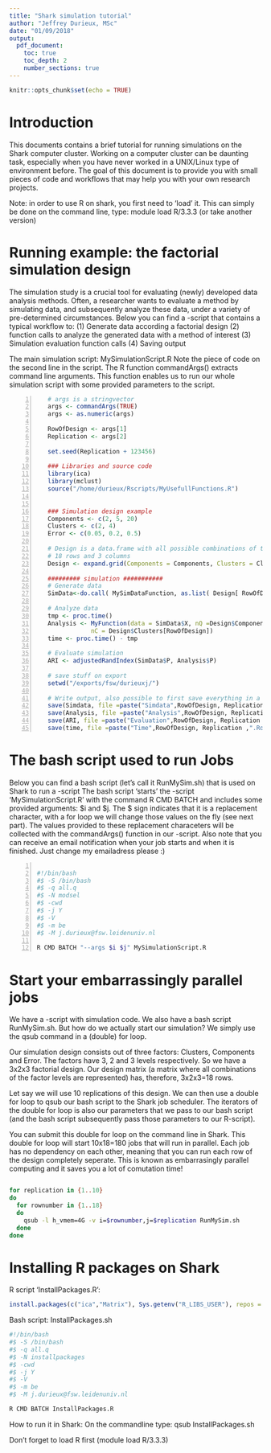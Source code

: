```yaml
---
title: "Shark simulation tutorial"
author: "Jeffrey Durieux, MSc"
date: "01/09/2018"
output: 
  pdf_document:
    toc: true 
    toc_depth: 2
    number_sections: true
---
```


```r
knitr::opts_chunk$set(echo = TRUE)
```

# Introduction

This documents contains a brief tutorial for running simulations on the Shark computer cluster. Working on a computer cluster can be daunting task, especially when you have never worked in a UNIX/Linux type of environment before. The goal of this document is to provide you with small pieces of code and workflows that may help you with your own research projects. 

Note: in order to use R on shark, you first need to 'load' it. This can simply be done on the command line, type: module load R/3.3.3 (or take another version)


# Running example: the factorial simulation design

The simulation study is a crucial tool for evaluating (newly) developed data analysis methods. Often, a researcher wants to evaluate a method by simulating data, and subsequently analyze these data, under a variety of pre-determined circumstances. Below you can find a \texttt{R}-script that contains a typical workflow to: (1) Generate data according a factorial design (2) function calls to analyze the generated data with a method of interest (3) Simulation evaluation function calls (4) Saving output 

The main simulation script: MySimulationScript.R
Note the piece of code on the second line in the script. The R function commandArgs() extracts command line arguments. This function enables us to run our whole simulation script with some provided parameters to the script. 
```{#numCode .R .numberLines}
   # args is a stringvector
   args <- commandArgs(TRUE)
   args <- as.numeric(args)
   
   RowOfDesign <- args[1]
   Replication <- args[2]
   
   set.seed(Replication + 123456)
   
   ### Libraries and source code
   library(ica)
   library(mclust)
   source("/home/durieux/Rscripts/MyUsefullFunctions.R")
   
   
   ### Simulation design example
   Components <- c(2, 5, 20)
   Clusters <- c(2, 4)
   Error <- c(0.05, 0.2, 0.5)
   
   # Design is a data.frame with all possible combinations of the factor levels
   # 18 rows and 3 columns   
   Design <- expand.grid(Components = Components, Clusters = Clusters, Error = Error)
   
   ######### simulation ###########
   # Generate data
   SimData<-do.call( MySimDataFunction, as.list( Design[ RowOfDesign, ] ) )
   
   # Analyze data
   tmp <- proc.time()
   Analysis <- MyFunction(data = SimData$X, nQ =Design$Components[RowOfDesign] ,
               nC = Design$Clusters[RowOfDesign])
   time <- proc.time() - tmp
   
   # Evaluate simulation
   ARI <- adjustedRandIndex(SimData$P, Analysis$P)
   
   # save stuff on export
   setwd("/exports/fsw/durieuxj/")
   
   # Write output, also possible to first save everything in a list object
   save(Simdata, file =paste("Simdata",RowOfDesign, Replication ,".Rdata" , sep ="")
   save(Analysis, file =paste("Analysis",RowOfDesign, Replication ,".Rdata" , sep ="")
   save(ARI, file =paste("Evaluation",RowOfDesign, Replication ,".Rdata" , sep ="")
   save(time, file =paste("Time",RowOfDesign, Replication ,".Rdata" , sep ="")
```

# The bash script used to run Jobs

Below you can find a bash script (let's call it RunMySim.sh) that is used on Shark to run a \texttt{R}-script
The bash script 'starts' the \texttt{R}-script 'MySimulationScript.R' with the command R CMD BATCH and includes some provided arguments: \$i and \$j. The \$ sign indicates that it is a replacement character, with a for loop we will change those values on the fly (see next part). The values provided to these replacement characeters will be collected with the commandArgs() function in our \texttt{R}-script. Also note that you can receive an email notification when your job starts and when it is finished. Just change my emailadress please :)

```{#numCode .sh .numberLines}

#!/bin/bash
#$ -S /bin/bash
#$ -q all.q
#$ -N modsel
#$ -cwd
#$ -j Y
#$ -V
#$ -m be
#$ -M j.durieux@fsw.leidenuniv.nl 

R CMD BATCH "--args $i $j" MySimulationScript.R

```


# Start your embarrassingly parallel jobs

We have a \texttt{R}-script with simulation code. We also have a bash script RunMySim.sh. But how do we actually start our simulation? We simply use the qsub command in a (double) for loop.

Our simulation design consists out of three factors: Clusters, Components and Error. The factors have 3, 2 and 3 levels respectively. So we have a 3x2x3 factorial design. Our design matrix (a matrix where all combinations of the factor levels are represented) has, therefore, 3x2x3=18 rows.

Let say we will use 10 replications of this design. We can then use a double for loop to qsub our bash script to the Shark job scheduler. The iterators of the double for loop is also our parameters that we pass to our bash script (and the bash script subsequently pass those parameters to our R-script). 

You can submit this double for loop on the command line in Shark. This double for loop will start 10x18=180 jobs that will run in parallel. Each job has no dependency on each other, meaning that you can run each row of the design completely seperate. This is known as embarrasingly parallel computing and it saves you a lot of comutation time!

```{#numCode .sh .numberlines}

for replication in {1..10}
do
  for rownumber in {1..18}
  do
    qsub -l h_vmem=4G -v i=$rownumber,j=$replication RunMySim.sh
  done
done
```


# Installing R packages on Shark

R script 'InstallPackages.R':
```r
install.packages(c("ica","Matrix"), Sys.getenv("R_LIBS_USER"), repos = "http://cran.case.edu")
```

Bash script: InstallPackages.sh
```{#numCode .sh .numberlines}
#!/bin/bash
#$ -S /bin/bash
#$ -q all.q
#$ -N installpackages
#$ -cwd
#$ -j Y
#$ -V
#$ -m be
#$ -M j.durieux@fsw.leidenuniv.nl

R CMD BATCH InstallPackages.R
```

How to run it in Shark:
On the commandline type: qsub InstallPackages.sh

Don't forget to load R first (module load R/3.3.3)



